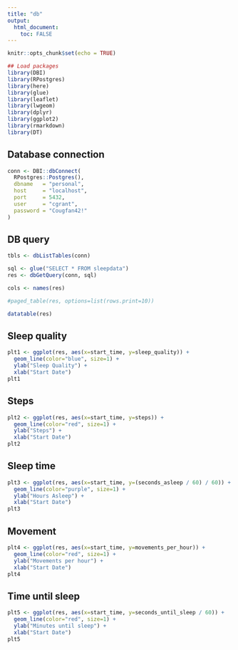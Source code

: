 ```yaml
---
title: "db"
output: 
  html_document:
    toc: FALSE
---
```



```r
knitr::opts_chunk$set(echo = TRUE)
```


```r
## Load packages
library(DBI)
library(RPostgres)
library(here)
library(glue)
library(leaflet)
library(lwgeom)
library(dplyr)
library(ggplot2)
library(rmarkdown)
library(DT)
```


## Database connection
```r
conn <- DBI::dbConnect(
  RPostgres::Postgres(),
  dbname   = "personal",
  host     = "localhost",
  port     = 5432,
  user     = "cgrant",
  password = "Cougfan42!"
)
```


## DB query
```r
tbls <- dbListTables(conn)

sql <- glue("SELECT * FROM sleepdata")
res <- dbGetQuery(conn, sql)

cols <- names(res)

#paged_table(res, options=list(rows.print=10))

datatable(res)
```

## Sleep quality
```r
plt1 <- ggplot(res, aes(x=start_time, y=sleep_quality)) +
  geom_line(color="blue", size=1) +
  ylab("Sleep Quality") +
  xlab("Start Date")
plt1
```

## Steps
```r
plt2 <- ggplot(res, aes(x=start_time, y=steps)) +
  geom_line(color="red", size=1) +
  ylab("Steps") +
  xlab("Start Date")
plt2
```

## Sleep time
```r
plt3 <- ggplot(res, aes(x=start_time, y=(seconds_asleep / 60) / 60)) +
  geom_line(color="purple", size=1) +
  ylab("Hours Asleep") +
  xlab("Start Date")
plt3
```

## Movement
```r
plt4 <- ggplot(res, aes(x=start_time, y=movements_per_hour)) +
  geom_line(color="red", size=1) +
  ylab("Movements per hour") +
  xlab("Start Date")
plt4
```

## Time until sleep
```r
plt5 <- ggplot(res, aes(x=start_time, y=seconds_until_sleep / 60)) +
  geom_line(color="red", size=1) +
  ylab("Minutes until sleep") +
  xlab("Start Date")
plt5
```